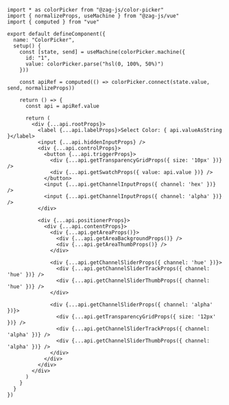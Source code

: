 ```tsx
import * as colorPicker from "@zag-js/color-picker"
import { normalizeProps, useMachine } from "@zag-js/vue"
import { computed } from "vue"

export default defineComponent({
  name: "ColorPicker",
  setup() {
    const [state, send] = useMachine(colorPicker.machine({
      id: "1",
      value: colorPicker.parse("hsl(0, 100%, 50%)")
    }))

    const apiRef = computed(() => colorPicker.connect(state.value, send, normalizeProps))

    return () => {
      const api = apiRef.value

      return (
        <div {...api.rootProps}>
          <label {...api.labelProps}>Select Color: { api.valueAsString }</label>
          <input {...api.hiddenInputProps} />
          <div {...api.controlProps}>
            <button {...api.triggerProps}>
              <div {...api.getTransparencyGridProps({ size: '10px' })} />
              <div {...api.getSwatchProps({ value: api.value })} />
            </button>
            <input {...api.getChannelInputProps({ channel: 'hex' })} />
            <input {...api.getChannelInputProps({ channel: 'alpha' })} />
          </div>
      
          <div {...api.positionerProps}>
            <div {...api.contentProps}>
              <div {...api.getAreaProps()}>
                <div {...api.getAreaBackgroundProps()} />
                <div {...api.getAreaThumbProps()} />
              </div>
      
              <div {...api.getChannelSliderProps({ channel: 'hue' })}>
                <div {...api.getChannelSliderTrackProps({ channel: 'hue' })} />
                <div {...api.getChannelSliderThumbProps({ channel: 'hue' })} />
              </div>
      
              <div {...api.getChannelSliderProps({ channel: 'alpha' })}>
                <div {...api.getTransparencyGridProps({ size: '12px' })} />
                <div {...api.getChannelSliderTrackProps({ channel: 'alpha' })} />
                <div {...api.getChannelSliderThumbProps({ channel: 'alpha' })} />
              </div>
            </div>
          </div>
        </div>
      )
    }
  }
})
```
